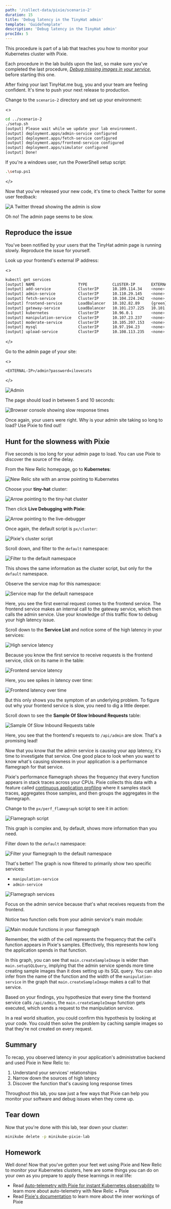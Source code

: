```yaml
---
path: '/collect-data/pixie/scenario-2'
duration: 15
title: 'Debug latency in the TinyHat admin'
template: 'GuideTemplate'
description: 'Debug latency in the TinyHat admin'
procIdx: 5
---
```


<Callout variant="course" title="lab">

This procedure is part of a lab that teaches you how to monitor your Kubernetes cluster with Pixie.

Each procedure in the lab builds upon the last, so make sure you've completed the last procedure, [_Debug missing images in your service_](/collect-data/pixie/scenario-1), before starting this one.

</Callout>

After fixing your last TinyHat.me bug, you and your team are feeling confident. It's time to push your next release to production.

Change to the `scenario-2` directory and set up your environment:

<>

```bash
cd ../scenario-2
./setup.sh
[output] Please wait while we update your lab environment.
[output] deployment.apps/admin-service configured
[output] deployment.apps/fetch-service configured
[output] deployment.apps/frontend-service configured
[output] deployment.apps/simulator configured
[output] Done!
```

<Callout variant="important">

If you're a windows user, run the PowerShell setup script:

```sh
.\setup.ps1
```

</Callout>

</>

Now that you've released your new code, it's time to check Twitter for some user feedback:

![A Twitter thread showing the admin is slow](../../../images/pixie/scenario-2-twitter.png)

Oh no! The admin page seems to be slow.

## Reproduce the issue

You've been notified by your users that the TinyHat admin page is running slowly. Reproduce the issue for yourself.

<Steps>

<Step>

Look up your frontend's external IP address:

<>

```bash
kubectl get services
[output] NAME                   TYPE           CLUSTER-IP       EXTERNAL-IP      PORT(S)        AGE
[output] add-service            ClusterIP      10.109.114.34    <none>           80/TCP         20m
[output] admin-service          ClusterIP      10.110.29.145    <none>           80/TCP         20m
[output] fetch-service          ClusterIP      10.104.224.242   <none>           80/TCP         20m
[output] frontend-service       LoadBalancer   10.102.82.89     {green}10.102.82.89     {normal}80:32161/TCP   20m
[output] gateway-service        LoadBalancer   10.101.237.225   10.101.237.225   80:32469/TCP   20m
[output] kubernetes             ClusterIP      10.96.0.1        <none>           443/TCP        20m
[output] manipulation-service   ClusterIP      10.107.23.237    <none>           80/TCP         20m
[output] moderate-service       ClusterIP      10.105.207.153   <none>           80/TCP         20m
[output] mysql                  ClusterIP      10.97.194.23     <none>           3306/TCP       20m
[output] upload-service         ClusterIP      10.108.113.235   <none>           80/TCP         20m
```

</>

</Step>

<Step>

Go to the admin page of your site:

<>

```
<EXTERNAL-IP>/admin?password=ilovecats
```

</>

![Admin](../../../images/pixie/admin.png)

The page should load in between 5 and 10 seconds:

![Browser console showing slow response times](../../../images/pixie/admin-delay.png)

Once again, your users were right. Why is your admin site taking so long to load? Use Pixie to find out!

</Step>

</Steps>

## Hunt for the slowness with Pixie

Five seconds is too long for your admin page to load. You can use Pixie to discover the source of the delay.

<Steps>

<Step>

From the New Relic homepage, go to **Kubernetes**:

![New Relic site with an arrow pointing to Kubernetes](../../../images/pixie/nr-kubernetes.png)

</Step>

<Step>

Choose your **tiny-hat** cluster:

![Arrow pointing to the tiny-hat cluster](../../../images/pixie/tiny-hat-cluster.png)

</Step>

<Step>


Then click **Live Debugging with Pixie**:

![Arrow pointing to the live-debugger](../../../images/pixie/live-debugging.png)

</Step>

<Step>

Once again, the default script is `px/cluster`:

![Pixie's cluster script](../../../images/pixie/scripts.png)

</Step>

<Step>

Scroll down, and filter to the `default` namespace:

![Filter to the default namespace](../../../images/pixie/default-namespace.png)

This shows the same information as the cluster script, but only for the `default` namespace.

</Step>

<Step>

Observe the service map for this namespace:

![Service map for the default namespace](../../../images/pixie/default-service-map.png)

Here, you see the first exernal request comes to the frontend service. The frontend service makes an internal call to the gateway service, which then calls the admin service. Use your knowledge of this traffic flow to debug your high latency issue.

</Step>

<Step>

Scroll down to the **Service List** and notice some of the high latency in your services:

![High service latency](../../../images/pixie/high-latency.png)

</Step>

<Step>

Because you know the first service to receive requests is the frontend service, click on its name in the table:

![Frontend service latency](../../../images/pixie/frontend-service-latency.png)

Here, you see spikes in latency over time:

![Frontend latency over time](../../../images/pixie/frontend-latency-spikes.png)

But this only shows you the symptom of an underlying problem. To figure out why your frontend service is slow, you need to dig a little deeper.

</Step>

<Step>

Scroll down to see the **Sample Of Slow Inbound Requests** table:

![Sample Of Slow Inbound Requests table](../../../images/pixie/sample-of-slow-requests.png)

Here, you see that the frontend's requests to `/api/admin` are slow. That's a promising lead!

Now that you know that the admin service is causing your app latency, it's time to investigate that service. One good place to look when you want to know what's causing slowness in your application is a performance flamegraph for that service.

Pixie's performance flamegraph shows the frequency that every function appears in stack traces across your CPUs. Pixie collects this data with a feature called [continuous application profiling](https://docs.pixielabs.ai/tutorials/pixie-101/profiler/) where it samples stack traces, aggregates those samples, and then groups the aggregates in the flamegraph.

</Step>

<Step>

Change to the `px/perf_flamegraph` script to see it in action:

![Flamegraph script](../../../images/pixie/flamegraph-script.png)

This graph is complex and, by default, shows more information than you need.

</Step>

<Step>

Filter down to the `default` namespace:

![Filter your flamegraph to the default namespace](../../../images/pixie/flamegraph-default-namespace.png)

That's better! The graph is now filtered to primarily show two specific services:

- `manipulation-service`
- `admin-service`

![Flamegraph services](../../../images/pixie/flamegraph-services.png)

Focus on the admin service because that's what receives requests from the frontend.

</Step>

<Step>

Notice two function cells from your admin service's main module:

![Main module functions in your flamegraph](../../../images/pixie/two-functions.png)

Remember, the width of the cell represents the frequency that the cell's function appears in Pixie's samples. Effectively, this represents how long the application spends in that function.

In this graph, you can see that `main.createSampleImage` is wider than `main.setupSQLQuery`, implying that the admin service spends more time creating sample images than it does setting up its SQL query. You can also infer from the name of the function and the width of the `manipulation-service` in the graph that `main.createSampleImage` makes a call to that service.

Based on your findings, you hypothesize that every time the frontend service calls `/api/admin`, the `main.createSampleImage` function gets executed, which sends a request to the manipulation service.

In a real world situation, you could confirm this hypothesis by looking at your code. You could then solve the problem by caching sample images so that they're not created on every request.

</Step>

</Steps>


## Summary

To recap, you observed latency in your application's administrative backend and used Pixie in New Relic to:

1. Understand your services' relationships
2. Narrow down the sources of high latency
3. Discover the function that's causing long response times

Throughout this lab, you saw just a few ways that Pixie can help you monitor your software and debug issues when they come up.

## Tear down

Now that you're done with this lab, tear down your cluster:

```bash
minikube delete -p minikube-pixie-lab
```

## Homework

Well done! Now that you've gotten your feet wet using Pixie and New Relic to monitor your Kubernetes clusters, here are some things you can do on your own as you prepare to apply these learnings in real life:

- Read [Auto-telemetry with Pixie for instant Kubernetes observability](https://docs.newrelic.com/docs/auto-telemetry-pixie/get-started-auto-telemetry-pixie/) to learn more about auto-telemetry with New Relic + Pixie
- Read [Pixie's documentation](https://docs.pixielabs.ai/) to learn more about the inner workings of Pixie
